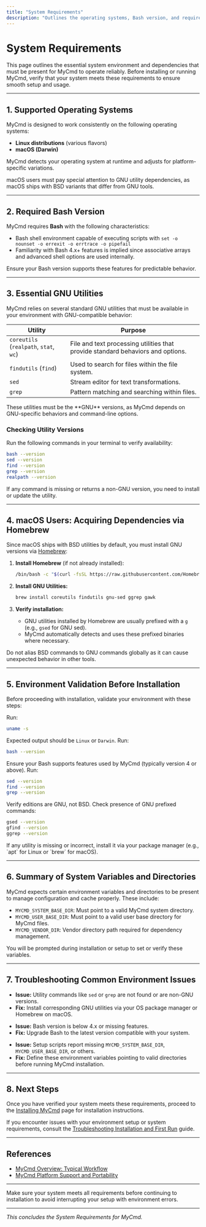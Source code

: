 ```yaml
---
title: "System Requirements"
description: "Outlines the operating systems, Bash version, and required GNU utilities (coreutils, findutils, sed, and grep) that must be present for MyCmd to work reliably. Includes guidance for Mac users on acquiring dependencies via Homebrew. Ensures users validate their environment before proceeding to installation."
---
```


# System Requirements

This page outlines the essential system environment and dependencies that must be present for MyCmd to operate reliably. Before installing or running MyCmd, verify that your system meets these requirements to ensure smooth setup and usage.

---

## 1. Supported Operating Systems

MyCmd is designed to work consistently on the following operating systems:

- **Linux distributions** (various flavors)
- **macOS (Darwin)**

MyCmd detects your operating system at runtime and adjusts for platform-specific variations.

<Info>
macOS users must pay special attention to GNU utility dependencies, as macOS ships with BSD variants that differ from GNU tools.
</Info>

---

## 2. Required Bash Version

MyCmd requires **Bash** with the following characteristics:

- Bash shell environment capable of executing scripts with `set -o nounset -o errexit -o errtrace -o pipefail`
- Familiarity with Bash 4.x+ features is implied since associative arrays and advanced shell options are used internally.

Ensure your Bash version supports these features for predictable behavior.

---

## 3. Essential GNU Utilities

MyCmd relies on several standard GNU utilities that must be available in your environment with GNU-compatible behavior:

| Utility  | Purpose                                  |
|----------|------------------------------------------|
| `coreutils` (`realpath`, `stat`, `wc`) | File and text processing utilities that provide standard behaviors and options.
| `findutils` (`find`)       | Used to search for files within the file system.
| `sed`                     | Stream editor for text transformations.
| `grep`                    | Pattern matching and searching within files.

<Note>
These utilities must be the **GNU** versions, as MyCmd depends on GNU-specific behaviors and command-line options.
</Note>

### Checking Utility Versions
Run the following commands in your terminal to verify availability:

```bash
bash --version
sed --version
find --version
grep --version
realpath --version
```

If any command is missing or returns a non-GNU version, you need to install or update the utility.

---

## 4. macOS Users: Acquiring Dependencies via Homebrew

Since macOS ships with BSD utilities by default, you must install GNU versions via [Homebrew](https://brew.sh/):

1. **Install Homebrew** (if not already installed):

   ```bash
   /bin/bash -c "$(curl -fsSL https://raw.githubusercontent.com/Homebrew/install/HEAD/install.sh)"
   ```

2. **Install GNU Utilities:**

   ```bash
   brew install coreutils findutils gnu-sed ggrep gawk
   ```

3. **Verify installation:**

   - GNU utilities installed by Homebrew are usually prefixed with a `g` (e.g., `gsed` for GNU sed).
   - MyCmd automatically detects and uses these prefixed binaries where necessary.

<Warning>
Do not alias BSD commands to GNU commands globally as it can cause unexpected behavior in other tools.
</Warning>

---

## 5. Environment Validation Before Installation

Before proceeding with installation, validate your environment with these steps:

<Steps>
<Step title="Check Operating System">
Run:

```bash
uname -s
```

Expected output should be `Linux` or `Darwin`.
</Step>
<Step title="Verify Bash version">
Run:

```bash
bash --version
```

Ensure your Bash supports features used by MyCmd (typically version 4 or above).
</Step>
<Step title="Confirm GNU utilities availability">
Run:

```bash
sed --version
find --version
grep --version
```

Verify editions are GNU, not BSD.
</Step>
<Step title="For macOS users, check Homebrew utility installation">
Check presence of GNU prefixed commands:

```bash
gsed --version
gfind --version
ggrep --version
```
</Step>
</Steps>

<Tip>
If any utility is missing or incorrect, install it via your package manager (e.g., `apt` for Linux or `brew` for macOS).
</Tip>

---

## 6. Summary of System Variables and Directories

MyCmd expects certain environment variables and directories to be present to manage configuration and cache properly. These include:

- `MYCMD_SYSTEM_BASE_DIR`: Must point to a valid MyCmd system directory.
- `MYCMD_USER_BASE_DIR`: Must point to a valid user base directory for MyCmd files.
- `MYCMD_VENDOR_DIR`: Vendor directory path required for dependency management.

You will be prompted during installation or setup to set or verify these variables.

---

## 7. Troubleshooting Common Environment Issues

<AccordionGroup title="Common Environment Issues and Fixes">
<Accordion title="Command Not Found Errors for GNU Utilities">

- **Issue:** Utility commands like `sed` or `grep` are not found or are non-GNU versions.
- **Fix:** Install corresponding GNU utilities via your OS package manager or Homebrew on macOS.
</Accordion>
<Accordion title="Bash Version Too Old or Unsupported">

- **Issue:** Bash version is below 4.x or missing features.
- **Fix:** Upgrade Bash to the latest version compatible with your system.
</Accordion>
<Accordion title="Environment Variables Not Set or Directories Missing">

- **Issue:** Setup scripts report missing `MYCMD_SYSTEM_BASE_DIR`, `MYCMD_USER_BASE_DIR`, or others.
- **Fix:** Define these environment variables pointing to valid directories before running MyCmd installation.
</Accordion>
</AccordionGroup>

---

## 8. Next Steps

Once you have verified your system meets these requirements, proceed to the [Installing MyCmd](/getting-started/setup-prerequisites-installation/installing-mycmd) page for installation instructions.

If you encounter issues with your environment setup or system requirements, consult the [Troubleshooting Installation and First Run](/getting-started/configuration-troubleshooting/troubleshooting-setup) guide.

---

## References

- [MyCmd Overview: Typical Workflow](../overview/architecture-core-concepts/workflow-overview)
- [MyCmd Platform Support and Portability](../../mycmd-concepts/internals-and-extensibility/platform-support)

---

<Check>
Make sure your system meets all requirements before continuing to installation to avoid interrupting your setup with environment errors.
</Check>

---

*This concludes the System Requirements for MyCmd.*